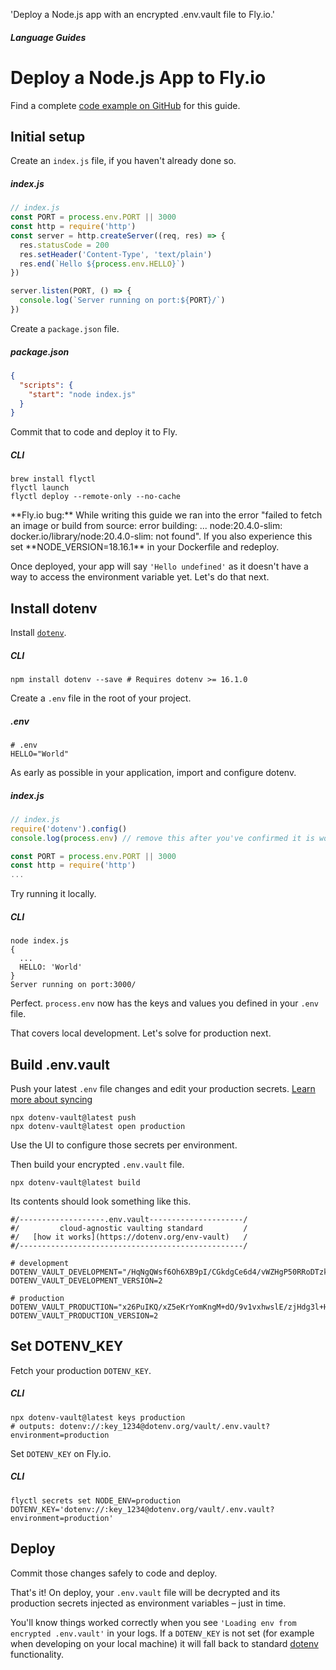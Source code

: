 
  'Deploy a Node.js app with an encrypted .env.vault file to Fly.io.'

##### Language Guides
# Deploy a Node.js App to Fly.io

<Note>
  Find a complete <a href="https://github.com/dotenv-org/examples/tree/master/nodejs/fly">code example on GitHub</a> for this guide.
</Note>

## Initial setup

Create an `index.js` file, if you haven't already done so.

##### index.js
```js
// index.js
const PORT = process.env.PORT || 3000
const http = require('http')
const server = http.createServer((req, res) => {
  res.statusCode = 200
  res.setHeader('Content-Type', 'text/plain')
  res.end(`Hello ${process.env.HELLO}`)
})

server.listen(PORT, () => {
  console.log(`Server running on port:${PORT}/`)
})
```

Create a `package.json` file.

##### package.json
```json
{
  "scripts": {
    "start": "node index.js"
  }
}
```

Commit that to code and deploy it to Fly.

##### CLI
```shell
brew install flyctl
flyctl launch
flyctl deploy --remote-only --no-cache
```

<Note>
  **Fly.io bug:** While writing this guide we ran into the error "failed to fetch an image or build from source: error building: ... node:20.4.0-slim: docker.io/library/node:20.4.0-slim: not found". If you also experience this set **NODE_VERSION=18.16.1** in your Dockerfile and redeploy.
</Note>

Once deployed, your app will say `'Hello undefined'` as it doesn't have a way to access the environment variable yet. Let's do that next.


## Install dotenv

Install [`dotenv`](https://github.com/motdotla/dotenv).

##### CLI
```shell
npm install dotenv --save # Requires dotenv >= 16.1.0
```

Create a `.env` file in the root of your project.

##### .env
```shell
# .env
HELLO="World"
```

As early as possible in your application, import and configure dotenv.

##### index.js
```js
// index.js
require('dotenv').config()
console.log(process.env) // remove this after you've confirmed it is working

const PORT = process.env.PORT || 3000
const http = require('http')
...
```

Try running it locally.

##### CLI
```shell
node index.js
{
  ...
  HELLO: 'World'
}
Server running on port:3000/
```

Perfect. `process.env` now has the keys and values you defined in your `.env` file.

That covers local development. Let's solve for production next.

## Build .env.vault

Push your latest `.env` file changes and edit your production secrets. [Learn more about syncing](/docs/tutorials/sync)

```shell {{ title: 'cli' }}
npx dotenv-vault@latest push
npx dotenv-vault@latest open production
```

Use the UI to configure those secrets per environment.

<ScreenshotBrowser url="/assets/img/docs/edit-production-value.gif" www="www.dotenv.org" />

Then build your encrypted `.env.vault` file.

```shell {{ title: 'cli' }}
npx dotenv-vault@latest build
```

Its contents should look something like this.

```shell {{ title: '.env.vault' }}
#/-------------------.env.vault---------------------/
#/         cloud-agnostic vaulting standard         /
#/   [how it works](https://dotenv.org/env-vault)   /
#/--------------------------------------------------/

# development
DOTENV_VAULT_DEVELOPMENT="/HqNgQWsf6Oh6XB9pI/CGkdgCe6d4/vWZHgP50RRoDTzkzPQk/xOaQs="
DOTENV_VAULT_DEVELOPMENT_VERSION=2

# production
DOTENV_VAULT_PRODUCTION="x26PuIKQ/xZ5eKrYomKngM+dO/9v1vxhwslE/zjHdg3l+H6q6PheB5GVDVIbZg=="
DOTENV_VAULT_PRODUCTION_VERSION=2
```



## Set DOTENV_KEY

Fetch your production `DOTENV_KEY`.

##### CLI
```shell
npx dotenv-vault@latest keys production
# outputs: dotenv://:key_1234@dotenv.org/vault/.env.vault?environment=production
```

Set `DOTENV_KEY` on Fly.io.

##### CLI
```shell
flyctl secrets set NODE_ENV=production DOTENV_KEY='dotenv://:key_1234@dotenv.org/vault/.env.vault?environment=production'
```

## Deploy

Commit those changes safely to code and deploy.

That's it! On deploy, your `.env.vault` file will be decrypted and its production secrets injected as environment variables – just in time.

You'll know things worked correctly when you see `'Loading env from encrypted .env.vault'` in your logs. If a `DOTENV_KEY` is not set (for example when developing on your local machine) it will fall back to standard [dotenv](https://github.com/motdotla/dotenv) functionality.

<ScreenshotBrowser url="/assets/img/docs/fly-logs-vault.png" www="flyctl logs" />

<WellDone/>
